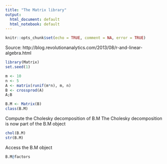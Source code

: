 ```yaml
---
title: "The Matrix library"
output:
  html_document: default
  html_notebook: default
---
```


```r
knitr::opts_chunk$set(echo = TRUE, comment = NA, error = TRUE)
```


Source: http://blog.revolutionanalytics.com/2013/08/r-and-linear-algebra.html


```r
library(Matrix)
set.seed(1)

m <- 10
n <- 5
A <- matrix(runif(m*n), m, n)
B <- crossprod(A)
A;B

```

```r
B.M <- Matrix(B)
class(B.M)

```

Compute the Cholesky decomposition of B.M
The Cholesky decomposition is now part of the B.M object

```r
chol(B.M)
str(B.M)

```

Access the B.M object
```r
B.M@factors
```

